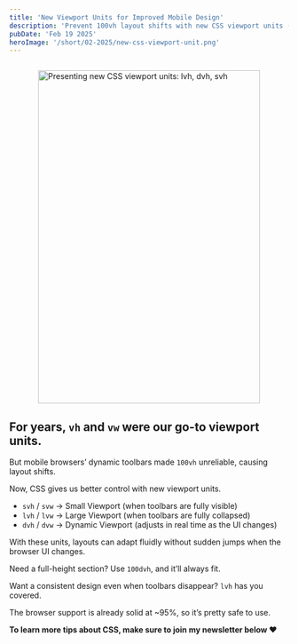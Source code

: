 ```yaml
---
title: 'New Viewport Units for Improved Mobile Design'
description: 'Prevent 100vh layout shifts with new CSS viewport units (svh, lvh, dvh). Build smoother, more reliable mobile designs with dynamic toolbars.'
pubDate: 'Feb 19 2025'
heroImage: '/short/02-2025/new-css-viewport-unit.png'
---
```



<Image
	src="/short/02-2025/css-viewport-units-lvh-dvh-svh.png"
	alt="Presenting new CSS viewport units: lvh, dvh, svh"
	width="400"
	height="600"
	style="margin: 2em auto 1em auto; display: block; border: 4px solid var(--border)"
/>

## For years, `vh` and `vw` were our go-to viewport units.

But mobile browsers’ dynamic toolbars made `100vh` unreliable, causing layout shifts.

Now, CSS gives us better control with new viewport units.

- `svh` / `svw` → Small Viewport (when toolbars are fully visible)
- `lvh` / `lvw` → Large Viewport (when toolbars are fully collapsed)
- `dvh` / `dvw` → Dynamic Viewport (adjusts in real time as the UI changes)

With these units, layouts can adapt fluidly without sudden jumps when the browser UI changes.

Need a full-height section?
Use `100dvh`, and it’ll always fit.

Want a consistent design even when toolbars disappear?
`lvh` has you covered.

The browser support is already solid at ~95%, so it’s pretty safe to use.

**To learn more tips about CSS, make sure to join my newsletter below ❤️**
